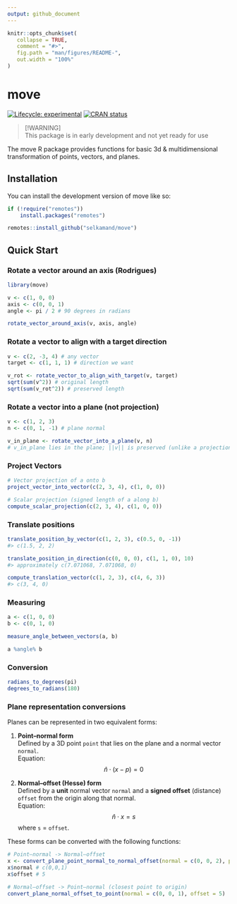 ```yaml
---
output: github_document
---
```


<!-- README.md is generated from README.Rmd. Please edit that file -->

```r
knitr::opts_chunk$set(
   collapse = TRUE,
   comment = "#>",
   fig.path = "man/figures/README-",
   out.width = "100%"
)
```

# move

<!-- badges: start -->
[![Lifecycle: experimental](https://img.shields.io/badge/lifecycle-experimental-orange.svg)](https://lifecycle.r-lib.org/articles/stages.html#experimental)
[![CRAN status](https://www.r-pkg.org/badges/version/move)](https://CRAN.R-project.org/package=move)
<!-- badges: end -->

> [!WARNING]  
> This package is in early development and not yet ready for use

The move R package provides functions for basic 3d & multidimensional transformation of points, vectors, and planes.

## Installation

You can install the development version of move like so:

``` r
if (!require("remotes"))
    install.packages("remotes")

remotes::install_github("selkamand/move")
```

## Quick Start

### Rotate a vector around an axis (Rodrigues)

```r
library(move)

v <- c(1, 0, 0)
axis <- c(0, 0, 1)
angle <- pi / 2 # 90 degrees in radians

rotate_vector_around_axis(v, axis, angle)
```

### Rotate a vector to align with a target direction

```r
v <- c(2, -3, 4) # any vector
target <- c(1, 1, 1) # direction we want

v_rot <- rotate_vector_to_align_with_target(v, target)
sqrt(sum(v^2)) # original length
sqrt(sum(v_rot^2)) # preserved length
```

### Rotate a vector into a plane (not projection)

```r
v <- c(1, 2, 3)
n <- c(0, 1, -1) # plane normal

v_in_plane <- rotate_vector_into_a_plane(v, n)
# v_in_plane lies in the plane; ||v|| is preserved (unlike a projection)
```

### Project Vectors

```r
# Vector projection of a onto b
project_vector_into_vector(c(2, 3, 4), c(1, 0, 0))

# Scalar projection (signed length of a along b)
compute_scalar_projection(c(2, 3, 4), c(1, 0, 0))
```

### Translate positions

```r
translate_position_by_vector(c(1, 2, 3), c(0.5, 0, -1))
#> c(1.5, 2, 2)

translate_position_in_direction(c(0, 0, 0), c(1, 1, 0), 10)
#> approximately c(7.071068, 7.071068, 0)

compute_translation_vector(c(1, 2, 3), c(4, 6, 3))
#> c(3, 4, 0)
```


### Measuring

```r
a <- c(1, 0, 0)
b <- c(0, 1, 0)

measure_angle_between_vectors(a, b)

a %angle% b
```

### Conversion

```r
radians_to_degrees(pi)
degrees_to_radians(180)
```


### Plane representation conversions

Planes can be represented in two equivalent forms:

1. **Point–normal form**  
   Defined by a 3D point `point` that lies on the plane and a normal vector `normal`.  
   Equation:  
   $$
   \hat{n} \cdot (x - p) = 0
   $$

2. **Normal–offset (Hesse) form**  
   Defined by a **unit** normal vector `normal` and a **signed offset** (distance) `offset`
   from the origin along that normal.  
   Equation:  
   $$
   \hat{n} \cdot x = s
   $$
   where `s` = `offset`.

These forms can be converted with the following functions:

```r
# Point–normal -> Normal–offset
x <- convert_plane_point_normal_to_normal_offset(normal = c(0, 0, 2), point = c(2, 3, 5))
x$normal # c(0,0,1)
x$offset # 5

# Normal–offset -> Point–normal (closest point to origin)
convert_plane_normal_offset_to_point(normal = c(0, 0, 1), offset = 5)
```


